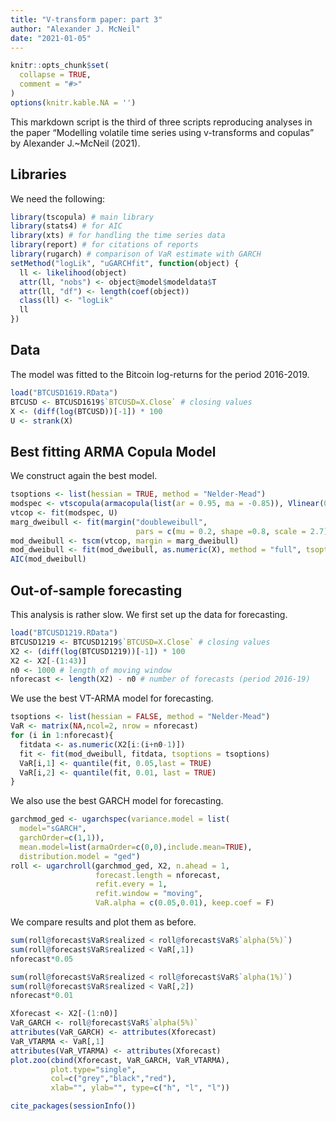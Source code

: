 ```yaml
---
title: "V-transform paper: part 3"
author: "Alexander J. McNeil"
date: "2021-01-05"
---
```


```r
knitr::opts_chunk$set(
  collapse = TRUE,
  comment = "#>"
)
options(knitr.kable.NA = '')
```

This markdown script is the third of three scripts reproducing analyses in the paper "Modelling volatile time series using v-transforms and copulas" by Alexander J.~McNeil (2021).

## Libraries

We need the following:

```r
library(tscopula) # main library
library(stats4) # for AIC
library(xts) # for handling the time series data
library(report) # for citations of reports
library(rugarch) # comparison of VaR estimate with GARCH
setMethod("logLik", "uGARCHfit", function(object) {
  ll <- likelihood(object)
  attr(ll, "nobs") <- object@model$modeldata$T
  attr(ll, "df") <- length(coef(object))
  class(ll) <- "logLik"
  ll
})
```

## Data

The model was fitted to the Bitcoin log-returns for the period 2016-2019.

```r
load("BTCUSD1619.RData")
BTCUSD <- BTCUSD1619$`BTCUSD=X.Close` # closing values
X <- (diff(log(BTCUSD))[-1]) * 100
U <- strank(X)
```


## Best fitting ARMA Copula Model

We construct again the best model.

```r
tsoptions <- list(hessian = TRUE, method = "Nelder-Mead")
modspec <- vtscopula(armacopula(list(ar = 0.95, ma = -0.85)), Vlinear(0.460113))
vtcop <- fit(modspec, U)
marg_dweibull <- fit(margin("doubleweibull", 
                            pars = c(mu = 0.2, shape =0.8, scale = 2.7)), X)
mod_dweibull <- tscm(vtcop, margin = marg_dweibull)
mod_dweibull <- fit(mod_dweibull, as.numeric(X), method = "full", tsoptions = tsoptions)
AIC(mod_dweibull)
```

## Out-of-sample forecasting

This analysis is rather slow. We first set up the data for forecasting.

```R
load("BTCUSD1219.RData")
BTCUSD1219 <- BTCUSD1219$`BTCUSD=X.Close` # closing values
X2 <- (diff(log(BTCUSD1219))[-1]) * 100
X2 <- X2[-(1:43)]
n0 <- 1000 # length of moving window
nforecast <- length(X2) - n0 # number of forecasts (period 2016-19)
```

We use the best VT-ARMA model for forecasting.

```R
tsoptions <- list(hessian = FALSE, method = "Nelder-Mead")
VaR <- matrix(NA,ncol=2, nrow = nforecast)
for (i in 1:nforecast){
  fitdata <- as.numeric(X2[i:(i+n0-1)])
  fit <- fit(mod_dweibull, fitdata, tsoptions = tsoptions)
  VaR[i,1] <- quantile(fit, 0.05,last = TRUE)
  VaR[i,2] <- quantile(fit, 0.01, last = TRUE)
}
```

We also use the best GARCH model for forecasting.

```R
garchmod_ged <- ugarchspec(variance.model = list(
  model="sGARCH", 
  garchOrder=c(1,1)),
  mean.model=list(armaOrder=c(0,0),include.mean=TRUE),
  distribution.model = "ged")
roll <- ugarchroll(garchmod_ged, X2, n.ahead = 1, 
                   forecast.length = nforecast, 
                   refit.every = 1, 
                   refit.window = "moving",
                   VaR.alpha = c(0.05,0.01), keep.coef = F)
```

We compare results and plot them as before.

```R
sum(roll@forecast$VaR$realized < roll@forecast$VaR$`alpha(5%)`)
sum(roll@forecast$VaR$realized < VaR[,1])
nforecast*0.05

sum(roll@forecast$VaR$realized < roll@forecast$VaR$`alpha(1%)`)
sum(roll@forecast$VaR$realized < VaR[,2])
nforecast*0.01

Xforecast <- X2[-(1:n0)]
VaR_GARCH <- roll@forecast$VaR$`alpha(5%)`
attributes(VaR_GARCH) <- attributes(Xforecast)
VaR_VTARMA <- VaR[,1]
attributes(VaR_VTARMA) <- attributes(Xforecast)
plot.zoo(cbind(Xforecast, VaR_GARCH, VaR_VTARMA), 
         plot.type="single", 
         col=c("grey","black","red"), 
         xlab="", ylab="", type=c("h", "l", "l"))
```


```R
cite_packages(sessionInfo())
```
